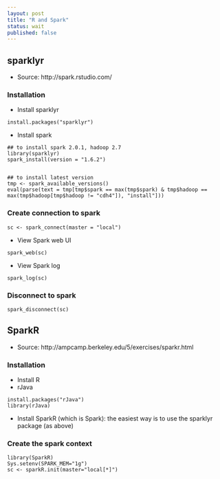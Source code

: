 ---
layout: post
title: "R and Spark"
status: wait
published: false
---

## sparklyr

* Source: http://spark.rstudio.com/ 

### Installation
* Install sparklyr
```
install.packages("sparklyr")
```

* Install spark
```
## to install spark 2.0.1, hadoop 2.7
library(sparklyr)
spark_install(version = "1.6.2")


## to install latest version
tmp <- spark_available_versions()
eval(parse(text = tmp[tmp$spark == max(tmp$spark) & tmp$hadoop == max(tmp$hadoop[tmp$hadoop != "cdh4"]), "install"]))
```

### Create connection to spark
```
sc <- spark_connect(master = "local")
```

* View Spark web UI
```
spark_web(sc)
```

* View Spark log
```
spark_log(sc)
```

### Disconnect to spark
```
spark_disconnect(sc)
```

## SparkR

* Source: http://ampcamp.berkeley.edu/5/exercises/sparkr.html

### Installation
* Install R
* rJava
```
install.packages("rJava")
library(rJava)
```
* Install SparkR (which is Spark): the easiest way is to use the sparklyr package (as above)

### Create the spark context
```
library(SparkR)
Sys.setenv(SPARK_MEM="1g")
sc <- sparkR.init(master="local[*]")
```

